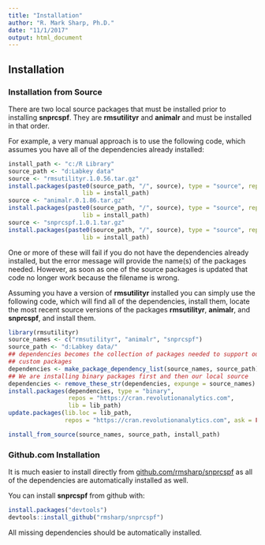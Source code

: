```yaml
---
title: "Installation"
author: "R. Mark Sharp, Ph.D."
date: "11/1/2017"
output: html_document
---
```


## Installation

### Installation from Source
There are two local source packages that must be installed prior to installing
__snprcspf__.
They are __rmsutilityr__ and __animalr__ and must be installed in that order.

For example, a very manual approach is to use the following code, which
assumes you have all of the dependencies already installed:
```r
install_path <- "c:/R Library"
source_path <- "d:Labkey data"
source <- "rmsutilityr.1.0.56.tar.gz"
install.packages(paste0(source_path, "/", source), type = "source", repos = NULL,
                     lib = install_path)
source <- "animalr.0.1.86.tar.gz"
install.packages(paste0(source_path, "/", source), type = "source", repos = NULL,
                     lib = install_path)
source <- "snprcspf.1.0.1.tar.gz"
install.packages(paste0(source_path, "/", source), type = "source", repos = NULL,
                     lib = install_path)
```
One or more of these will fail if you do not have the dependencies already 
installed, but the error message will provide the name(s) of the packages 
needed.
However, as soon as one of the source packages is updated that code no longer 
work because the filename is wrong.

Assuming you have a version of __rmsutilityr__ installed you can simply use 
the following code, which will find all of the dependencies, install them,
locate the most recent source versions of the packages __rmsutilityr__,
__animalr__, and __snprcspf__, and install them.
```r
library(rmsutilityr)
source_names <- c("rmsutilityr", "animalr", "snprcspf")
source_path <- "d:Labkey data/"
## dependencies becomes the collection of packages needed to support our
## custom packages
dependencies <- make_package_dependency_list(source_names, source_path)
## We are installing binary packages first and then our local source
dependencies <- remove_these_str(dependencies, expunge = source_names)
install.packages(dependencies, type = "binary",
                 repos = "https://cran.revolutionanalytics.com",
                 lib = lib_path)
update.packages(lib.loc = lib_path,
                repos = "https://cran.revolutionanalytics.com", ask = FALSE)

install_from_source(source_names, source_path, install_path)

```

### Github.com Installation

It is much easier to install directly from
[github.com/rmsharp/snprcspf](https://github.com/rmsharp/snprcspf) as all of 
the dependencies are automatically installed as well.

You can install **snprcspf** from github with:

```r
install.packages("devtools")
devtools::install_github("rmsharp/snprcspf")

```

All missing dependencies should be automatically installed.

